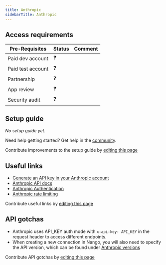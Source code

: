 ```yaml
---
title: Anthropic
sidebarTitle: Anthropic
---
```




<StatusWidget service="anthropic" />

<Overview />
<PreBuiltTooling />
<PreBuiltUseCases />

## Access requirements
| Pre-Requisites | Status | Comment|
| - | - | - |
| Paid dev account | ❓ |  |
| Paid test account | ❓ |  |
| Partnership | ❓ | |
| App review | ❓ |  |
| Security audit | ❓ | |


## Setup guide

_No setup guide yet._

<Tip>Need help getting started? Get help in the [community](https://nango.dev/slack).</Tip>

<Note>Contribute improvements to the setup guide by [editing this page](https://github.com/nangohq/nango/tree/master/docs/integrations/all/anthropic.mdx)</Note>


## Useful links

-   [Generate an API key in your Anthropic account](https://console.anthropic.com/account/keys)
-   [Anthropic API docs](https://docs.claude.com/en/api/overview)
-   [Anthropic Authentication](https://docs.claude.com/en/api/overview#authentication)
-   [Anthropic rate limiting](https://docs.claude.com/en/api/rate-limits)

<Note>Contribute useful links by [editing this page](https://github.com/nangohq/nango/tree/master/docs/integrations/all/anthropic.mdx)</Note>

## API gotchas

- Anthropic uses API_KEY auth mode with `x-api-key: API_KEY` in the request header to access different endpoints.
- When creating a new connection in Nango, you will also need to specify the API version, which can be found under [Anthropic versions](https://docs.anthropic.com/en/api/versioning)

<Note>Contribute API gotchas by [editing this page](https://github.com/nangohq/nango/tree/master/docs/integrations/all/anthropic.mdx)</Note>
